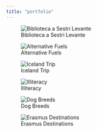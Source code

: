 ```yaml
---
title: "portfolio"
---
```


![Biblioteca a Sestri Levante](portfolio/grana.png)




![Alternative Fuels](portfolio/FNRZifdXoAoX699.jpg)




![Iceland Trip](portfolio/Iceland.png)




![Illiteracy](portfolio/Picture1.png)




![Dog Breeds](portfolio/tidytuesday_w5.png)




![Erasmus Destinations](portfolio/website plot1.jpg)

